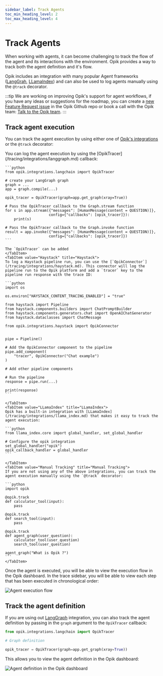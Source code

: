 ```yaml
---
sidebar_label: Track Agents
toc_min_heading_level: 2
toc_max_heading_level: 4
---
```



# Track Agents

When working with agents, it can become challenging to track the flow of the agent and its interactions with the environment.
Opik provides a way to track both the agent definition and it's flow.

Opik includes an integration with many popular Agent frameworks ([LangGrah](/tracing/integrations/langgraph.md), [LLamaIndex](/tracing/integrations/llama_index.md))
and can also be used to log agents manually using the `@track` decorator.

:::tip
We are working on improving Opik's support for agent workflows, if you have any ideas or suggestions for the roadmap, you can create a [new Feature Request issue](https://github.com/comet-ml/opik/issues/new/choose)
in the Opik Github repo or book a call with the Opik team: [Talk to the Opik team](https://calendly.com/jacques-comet/opik-agent-support).
:::

## Track agent execution

You can track the agent execution by using either one of [Opik's integrations](/tracing/integrations/overview.md) or the `@track` decorator:

<Tabs>
    <TabItem value="LangGraph" title="LangGraph">
    You can log the agent execution by using the [OpikTracer](/tracing/integrations/langgraph.md) callback:

    ```python
    from opik.integrations.langchain import OpikTracer

    # create your LangGraph graph
    graph = ...
    app = graph.compile(...)

    opik_tracer = OpikTracer(graph=app.get_graph(xray=True))

    # Pass the OpikTracer callback to the Graph.stream function
    for s in app.stream({"messages": [HumanMessage(content = QUESTION)]},
                        config={"callbacks": [opik_tracer]}):
        print(s)

    # Pass the OpikTracer callback to the Graph.invoke function
    result = app.invoke({"messages": [HumanMessage(content = QUESTION)]},
                        config={"callbacks": [opik_tracer]})
    ```

    The `OpikTracer` can be added
    </TabItem>
    <TabItem value="Haystack" title="Haystack">
    To log a Haystack pipeline run, you can use the [`OpikConnector`](/tracing/integrations/haystack.md). This connector will log the pipeline run to the Opik platform and add a `tracer` key to the pipeline run response with the trace ID:

    ```python
    import os

    os.environ["HAYSTACK_CONTENT_TRACING_ENABLED"] = "true"

    from haystack import Pipeline
    from haystack.components.builders import ChatPromptBuilder
    from haystack.components.generators.chat import OpenAIChatGenerator
    from haystack.dataclasses import ChatMessage

    from opik.integrations.haystack import OpikConnector


    pipe = Pipeline()

    # Add the OpikConnector component to the pipeline
    pipe.add_component(
        "tracer", OpikConnector("Chat example")
    )

    # Add other pipeline components

    # Run the pipeline
    response = pipe.run(...)

    print(response)
    ```

    </TabItem>
    <TabItem value="LLamaIndex" title="LLamaIndex">
    Opik has a built-in integration with [LLamaIndex](/tracing/integrations/llama_index.md) that makes it easy to track the agent execution:

    ```python
    from llama_index.core import global_handler, set_global_handler

    # Configure the opik integration
    set_global_handler("opik")
    opik_callback_handler = global_handler
    ```

    </TabItem>
    <TabItem value="Manual Tracking" title="Manual Tracking">
    If you are not using any of the above integrations, you can track the agent execution manually using the `@track` decorator:

    ```python
    import opik

    @opik.track
    def calculator_tool(input):
        pass

    @opik.track
    def search_tool(input):
        pass

    @opik.track
    def agent_graph(user_question):
        calculator_tool(user_question)
        search_tool(user_question)

    agent_graph("What is Opik ?")
    ```
    </TabItem>

</Tabs>

Once the agent is executed, you will be able to view the execution flow in the Opik dashboard. In the trace sidebar, you will be able to view
each step that has been executed in chronological order:

![Agent execution flow](/img/tracing/agent_execution_flow.png)

## Track the agent definition

If you are using out [LangGraph](/tracing/integrations/langgraph.md) integration, you can also track the agent definition by passing in the `graph` argument to the `OpikTracer` callback:

```python
from opik.integrations.langchain import OpikTracer

# Graph definition

opik_tracer = OpikTracer(graph=app.get_graph(xray=True))
```

This allows you to view the agent definition in the Opik dashboard:

![Agent definition in the Opik dashboard](/img/tracing/agent_definition.png)
